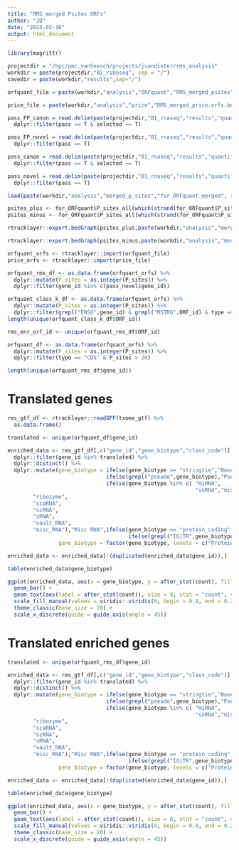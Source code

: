 ```yaml
---
title: "RMS merged Psites ORFs"
author: "JD"
date: "2024-02-16"
output: html_document
---
```


```r
library(magrittr)
```

```r
projectdir = "/hpc/pmc_vanheesch/projects/jvandinter/rms_analysis"
workdir = paste(projectdir,"02_riboseq", sep = "/")
savedir = paste(workdir,"results",sep="/")

orfquant_file = paste(workdir,"analysis","ORFquant","RMS_merged_psites","RMS_merged_psites_Detected_ORFs.gtf", sep = "/")

price_file = paste(workdir,"analysis","price","RMS_merged_price.orfs.bed", sep = "/")

pass_FP_canon = read.delim(paste(projectdir,"01_rnaseq","results","quantification","FP-patient","RMS_FP-patient_canon_enriched_matrix.txt",sep = "/"), sep = ";") %>%
  dplyr::filter(pass == T & selected == T)

pass_FP_novel = read.delim(paste(projectdir,"01_rnaseq","results","quantification","FP-patient","RMS_FP-patient_novel_enriched_matrix.txt",sep = "/"), sep = ";") %>%
  dplyr::filter(pass == T)

pass_canon = read.delim(paste(projectdir,"01_rnaseq","results","quantification","old","RMS_canon_enriched_matrix.txt",sep = "/"), sep = ";") %>%
  dplyr::filter(pass == T & selected == T)

pass_novel = read.delim(paste(projectdir,"01_rnaseq","results","quantification","old","RMS_novel_enriched_matrix.txt",sep = "/"), sep = ";") %>%
  dplyr::filter(pass == T)

```

```r
load(paste(workdir,"analysis","merged_p_sites","for_ORFquant_merged", sep = "/"))

psites_plus <- for_ORFquant$P_sites_all[which(strand(for_ORFquant$P_sites_all) == "+"),]
psites_minus <- for_ORFquant$P_sites_all[which(strand(for_ORFquant$P_sites_all) == "-"),]

rtracklayer::export.bedGraph(psites_plus,paste(workdir,"analysis","merged_p_sites","RMS_merged_psites_plus.bedgraph", sep = "/"))

rtracklayer::export.bedGraph(psites_minus,paste(workdir,"analysis","merged_p_sites","RMS_merged_psites_minus.bedgraph", sep = "/"))
```

```r
orfquant_orfs <- rtracklayer::import(orfquant_file)
price_orfs <- rtracklayer::import(price_file)

orfquant_rms_df <- as.data.frame(orfquant_orfs) %>%
  dplyr::mutate(P_sites = as.integer(P_sites)) %>%
  dplyr::filter(gene_id %in% c(pass_novel$gene_id))

orfquant_class_k_df <- as.data.frame(orfquant_orfs) %>%
  dplyr::mutate(P_sites = as.integer(P_sites)) %>%
  dplyr::filter(grepl("ENSG",gene_id) & grepl("MSTRG",ORF_id) & type == "CDS")
length(unique(orfquant_class_k_df$ORF_id))

rms_enr_orf_id <- unique(orfquant_rms_df$ORF_id)

orfquant_df <- as.data.frame(orfquant_orfs) %>%
  dplyr::mutate(P_sites = as.integer(P_sites)) %>%
  dplyr::filter(type == "CDS" & P_sites > 20)

length(unique(orfquant_rms_df$gene_id))
```

# Translated genes

```r
rms_gtf_df <- rtracklayer::readGFF(txome_gtf) %>%
  as.data.frame()

translated <- unique(orfquant_df$gene_id)

enriched_data <- rms_gtf_df[,c("gene_id","gene_biotype","class_code")] %>%
  dplyr::filter(gene_id %in% translated) %>%
  dplyr::distinct() %>%
  dplyr::mutate(gene_biotype = ifelse(gene_biotype == "stringtie","Novel gene",
                               ifelse(grepl("pseudo",gene_biotype),"Pseudogene",
                               ifelse(gene_biotype %in% c( "miRNA",
                                                           "snRNA","misc_RNA","TEC",
        "ribozyme",
        "scaRNA",
        "scRNA",
        "sRNA",
        "vault_RNA",
        "misc_RNA"),"Misc RNA",ifelse(gene_biotype == "protein_coding","Protein coding",
                                      ifelse(grepl("IG|TR",gene_biotype),"IG gene",gene_biotype ))))),
                gene_biotype = factor(gene_biotype, levels = c("Protein coding","IG gene","lncRNA","Pseudogene","Misc RNA","Novel gene")))

enriched_data <- enriched_data[!(duplicated(enriched_data$gene_id)),]

table(enriched_data$gene_biotype)

ggplot(enriched_data, aes(x = gene_biotype, y = after_stat(count), fill = gene_biotype)) +
  geom_bar() +
  geom_text(aes(label = after_stat(count)), size = 8, stat = "count", vjust = -0.2) +
  scale_fill_manual(values = viridis::viridis(6, begin = 0.8, end = 0.2)) +
  theme_classic(base_size = 20) +
  scale_x_discrete(guide = guide_axis(angle = 45))

```

# Translated enriched genes

```r

translated <- unique(orfquant_rms_df$gene_id)

enriched_data <- rms_gtf_df[,c("gene_id","gene_biotype","class_code")] %>%
  dplyr::filter(gene_id %in% translated) %>%
  dplyr::distinct() %>%
  dplyr::mutate(gene_biotype = ifelse(gene_biotype == "stringtie","Novel gene",
                               ifelse(grepl("pseudo",gene_biotype),"Pseudogene",
                               ifelse(gene_biotype %in% c( "miRNA",
                                                           "snRNA","misc_RNA","TEC",
        "ribozyme",
        "scaRNA",
        "scRNA",
        "sRNA",
        "vault_RNA",
        "misc_RNA"),"Misc RNA",ifelse(gene_biotype == "protein_coding","Protein coding",
                                      ifelse(grepl("IG|TR",gene_biotype),"IG gene",gene_biotype ))))),
                gene_biotype = factor(gene_biotype, levels = c("Protein coding","lncRNA","Pseudogene","Novel gene")))

enriched_data <- enriched_data[!(duplicated(enriched_data$gene_id)),]

table(enriched_data$gene_biotype)

ggplot(enriched_data, aes(x = gene_biotype, y = after_stat(count), fill = gene_biotype)) +
  geom_bar() +
  geom_text(aes(label = after_stat(count)), size = 8, stat = "count", vjust = -0.2) +
  scale_fill_manual(values = viridis::viridis(6, begin = 0.8, end = 0.2)) +
  theme_classic(base_size = 20) +
  scale_x_discrete(guide = guide_axis(angle = 45))

```